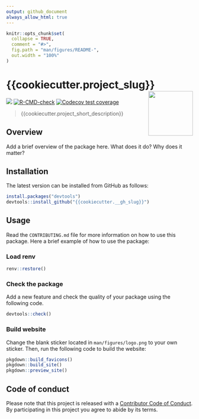 ---
output: github_document
always_allow_html: true
---

<!-- README.md is generated from README.Rmd. Please edit that file -->

```{r, include = FALSE}
knitr::opts_chunk$set(
  collapse = TRUE,
  comment = "#>",
  fig.path = "man/figures/README-",
  out.width = "100%"
)
```

# {{cookiecutter.project_slug}} <a href=#><img src='man/figures/logo.png' align="right" width="120" /></a>

<!-- badges: start -->
![](https://img.shields.io/badge/github%20version-0.1.0-orange.svg)
[![R-CMD-check](https://github.com/{{cookiecutter.__gh_slug}}/actions/workflows/R-CMD-check.yaml/badge.svg)](https://github.com/{{cookiecutter.__gh_slug}}/actions/workflows/R-CMD-check.yaml)
[![Codecov test coverage](https://codecov.io/gh/{{cookiecutter.__gh_slug}}/branch/main/graph/badge.svg)](https://app.codecov.io/gh/{{cookiecutter.__gh_slug}}?branch=main)
<!-- badges: end -->

> {{cookiecutter.project_short_description}}


## Overview

Add a brief overview of the package here. What does it do? Why does it matter?

## Installation

The latest version can be installed from GitHub as follows: 

```{r eval = FALSE}
install.packages("devtools")
devtools::install_github("{{cookiecutter.__gh_slug}}")
```

## Usage

Read the `CONTRIBUTING.md` file for more information on how to use this package.
Here a brief example of how to use the package:

### Load renv

```{r eval = FALSE}
renv::restore()
```


### Check the package

Add a new feature and check the quality of your package using the following code.

```{r eval = FALSE}
devtools::check()
```


### Build website

Change the blank sticker located in `man/figures/logo.png` to your own sticker. Then, run the following code to build the website:


```{r eval = FALSE}
pkgdown::build_favicons()
pkgdown::build_site()
pkgdown::preview_site()
```


## Code of conduct

Please note that this project is released with a [Contributor Code of Conduct](https://{{cookiecutter.github_username}}.github.io/{{cookiecutter.project_slug}}/CONTRIBUTING.html). By participating in this project you agree to abide by its terms.
